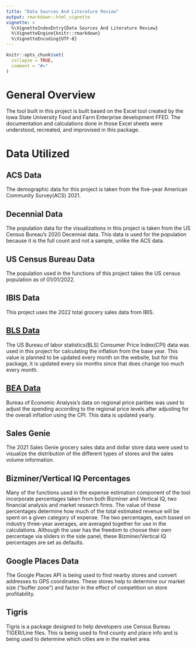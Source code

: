 ```yaml
---
title: "Data Sources And Literature Review"
output: rmarkdown::html_vignette
vignette: >
  %\VignetteIndexEntry{Data Sources And Literature Review}
  %\VignetteEngine{knitr::rmarkdown}
  %\VignetteEncoding{UTF-8}
---
```


```r
knitr::opts_chunk$set(
  collapse = TRUE,
  comment = "#>"
)
```

# General Overview

The tool built in this project is built based on the Excel tool created by the Iowa State University Food and Farm Enterprise development FFED. The documentation and calculations done in those Excel sheets were understood, recreated, and improvised in this package.

# Data Utilized

## ACS Data

The demographic data for this project is taken from the five-year American Community Survey(ACS) 2021.

## Decennial Data

The population data for the visualizations in this project is taken from the US Census Bureau's 2020 Decennial data. This data is used for the population because it is the full count and not a sample, unlike the ACS data.

## US Census Bureau Data

The population used in the functions of this project takes the US census population as of 01/01/2022.

## IBIS Data

This project uses the 2022 total grocery sales data from IBIS.

## [BLS Data](https://data.bls.gov/timeseries/CUUR0000SA0)

The US Bureau of labor statistics(BLS) Consumer Price Index(CPI) data was used in this project for calculating the inflation from the base year. This value is planned to be updated every month on the website, but for this package, it is updated every six months since that does change too much every month.

## [BEA Data](https://tinyurl.com/2wvca7vy)

Bureau of Economic Analysis's data on regional price parities was used to adjust the spending according to the regional price levels after adjusting for the overall inflation using the CPI. This data is updated yearly.

## Sales Genie

The 2021 Sales Genie grocery sales data and dollar store data were used to visualize the distribution of the different types of stores and the sales volume information.

## Bizminer/Vertical IQ Percentages

Many of the functions used in the expense estimation component of the tool incorporate percentages taken from both Bizminer and Vertical IQ, two financial analysis and market research firms. The value of these percentages determine how much of the total estimated revenue will be spent on a given category of expense. The two percentages, each based on industry three-year averages, are averaged together for use in the calculations. Although the user has the freedom to choose their own percentage via sliders in the side panel, these Bizminer/Vertical IQ percentages are set as defaults.

## Google Places Data

The Google Places API is being used to find nearby stores and convert addresses to GPS coordinates. These stores help to determine our market size ("buffer zone") and factor in the effect of competition on store profitability.

## Tigris

Tigris is a package designed to help developers use Census Bureau TIGER/Line files. This is being used to find county and place info and is being used to determine which cities are in the market area.
